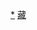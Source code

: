 <div style="position: relative" class="center">
{{Image label begin|image=Administrative Division Lhokha.png|width={{{1|678}}}|link=}} 
{{Image label|x=890|y=330|scale={{{1|678}}}/2260|text={{vtext|[[乃东区|<span style="color: black;">'''乃东区'''</span>]]}}}}
{{Image label|x=650|y=340|scale={{{1|678}}}/2260|text=[[扎囊县|<span style="color: black;">'''扎囊县'''</span>]]}}
{{Image label|x=410|y=370|scale={{{1|678}}}/2260|text=[[贡嘎县|<span style="color: black;">'''贡嘎县'''</span>]]}}
{{Image label|x=1080|y=260|scale={{{1|678}}}/2260|text=[[桑日县|<span style="color: black;">'''桑日县'''</span>]]}}
{{Image label|x=800|y=430|scale={{{1|678}}}/2260|text={{vtext|[[琼结县|<span style="color: black;">'''琼结县'''</span>]]}}}}
{{Image label|x=1070|y=520|scale={{{1|678}}}/2260|text=[[曲松县|<span style="color: black;">'''曲松县'''</span>]]}}
{{Image label|x=730|y=750|scale={{{1|678}}}/2260|text=[[措美县|<span style="color: black;">'''措美县'''</span>]]}}
{{Image label|x=350|y=970|scale={{{1|678}}}/2260|text=[[洛扎县|<span style="color: black;">'''洛扎县'''</span>]]}}
{{Image label|x=1350|y=330|scale={{{1|678}}}/2260|text=[[加查县|<span style="color: black;">'''加查县'''</span>]]}}
{{Image label|x=1450|y=800|scale={{{1|678}}}/2260|text=[[隆子县|<span style="color: black;">'''隆子县'''</span>]]}}
{{Image label|x=1460|y=1300|scale={{{1|678}}}/2260|text=[[错那县|<span style="color: black;">'''错那县'''</span>]]}}
{{Image label|x=260|y=650|scale={{{1|678}}}/2260|text=[[浪卡子县|<span style="color: black;">'''浪卡子县'''</span>]]}}
</div>
<noinclude>
[[Category:山南行政区划|*]]
[[Category:中华人民共和国地级行政区划图|藏]]
</noinclude>